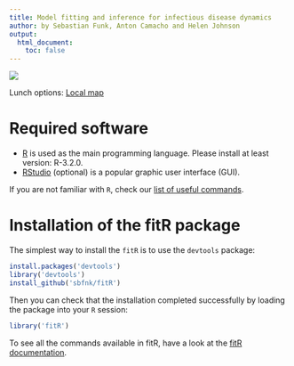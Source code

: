 ```yaml
---
title: Model fitting and inference for infectious disease dynamics
author: by Sebastian Funk, Anton Camacho and Helen Johnson
output:
  html_document:
    toc: false
---
```


![](external_fig/import/lshtm_cmmid.png)

Lunch options: [Local map](http://goo.gl/XEPxch) 

# Required software
* [R](http://cran.r-project.org) is used as the main programming language. Please install at least version: R-3.2.0.
* [RStudio](http://www.rstudio.com/products/rstudio/download/) (optional) is a popular graphic user interface (GUI).

If you are not familiar with `R`, check our [list of useful commands](slides/rintro.pdf).

# Installation of the fitR package

The simplest way to install the `fitR` is to use the `devtools` package:

```r
install.packages('devtools')
library('devtools')
install_github('sbfnk/fitR')
```

Then you can check that the installation completed successfully by loading the package into your `R` session:

```r
library('fitR')
```

To see all the commands available in fitR, have a look at the [fitR documentation](https://sbfnk.github.io/fitR).

<!-- [So what did happen on Tristan da Cunha?](slides/anton_talk.pdf) -->

<!-- [Modelling process uncertainty](process_uncertainty.html) -->

